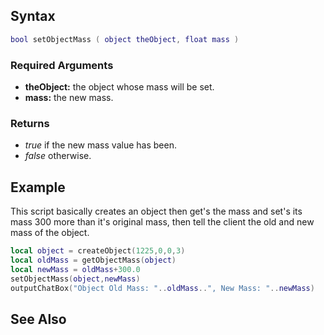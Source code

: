 
{{client_function}}
{{New feature/item|3.0132|1.3.2|5170|
This function sets the mass of a specified object. Changing the mass leads to a different movement behavior for especially dynamic objects.
}}

==Syntax==
<syntaxhighlight lang="lua">
bool setObjectMass ( object theObject, float mass )
</syntaxhighlight>
{{OOP||[[/object.md|object]]:setMass|mass|getObjectMass}}
===Required Arguments===
*'''theObject:''' the object whose mass will be set.
*'''mass:''' the new mass.

===Returns===
* ''true'' if the new mass value has been.
* ''false'' otherwise.

==Example==
This script basically creates an object then get's the mass and set's its mass 300 more than it's original mass, then tell the client the old and new mass of the object.
<syntaxhighlight lang="lua">local object = createObject(1225,0,0,3)
local oldMass = getObjectMass(object)
local newMass = oldMass+300.0
setObjectMass(object,newMass)
outputChatBox("Object Old Mass: "..oldMass..", New Mass: "..newMass)</syntaxhighlight>

==See Also==
{{Client_object_functions}}